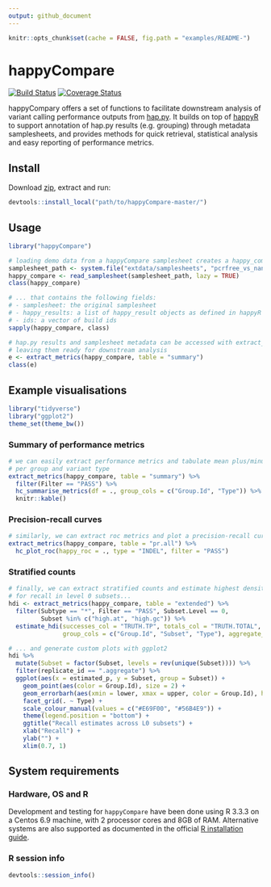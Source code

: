 ```yaml
---
output: github_document
---
```


```r
knitr::opts_chunk$set(cache = FALSE, fig.path = "examples/README-")
```

# happyCompare

[![Build Status](https://travis-ci.org/Illumina/happyCompare.svg?branch=master)](https://travis-ci.org/Illumina/happyCompare)
[![Coverage Status](https://codecov.io/github/Illumina/happyCompare/coverage.svg?branch=master)](https://codecov.io/github/Illumina/happyCompare)

happyCompary offers a set of functions to facilitate downstream analysis of variant calling performance outputs from [hap.py](https://github.com/Illumina/hap.py).
It builds on top of [happyR](https://github.com/Illumina/happyR) to support annotation of hap.py results (e.g. grouping) through metadata samplesheets, and provides methods for quick retrieval, statistical analysis and easy reporting of performance metrics.


## Install


Download [zip](https://git.illumina.com/Bioinformatics/happyCompare/archive/master.zip), extract and run:

```r
devtools::install_local("path/to/happyCompare-master/")
```

## Usage

```r
library("happyCompare")

# loading demo data from a happyCompare samplesheet creates a happy_compare object...
samplesheet_path <- system.file("extdata/samplesheets", "pcrfree_vs_nano.readme.csv", package = "happyCompare")
happy_compare <- read_samplesheet(samplesheet_path, lazy = TRUE)
class(happy_compare)

# ... that contains the following fields:
# - samplesheet: the original samplesheet
# - happy_results: a list of happy_result objects as defined in happyR
# - ids: a vector of build ids
sapply(happy_compare, class)

# hap.py results and samplesheet metadata can be accessed with extract_metrics(),
# leaving them ready for downstream analysis
e <- extract_metrics(happy_compare, table = "summary")
class(e)
```

## Example visualisations

```r
library("tidyverse")
library("ggplot2")
theme_set(theme_bw())
```

### Summary of performance metrics

```r
# we can easily extract performance metrics and tabulate mean plus/minus SD 
# per group and variant type
extract_metrics(happy_compare, table = "summary") %>% 
  filter(Filter == "PASS") %>% 
  hc_summarise_metrics(df = ., group_cols = c("Group.Id", "Type")) %>% 
  knitr::kable()
```

### Precision-recall curves

```r
# similarly, we can extract roc metrics and plot a precision-recall curve for PASS INDEL
extract_metrics(happy_compare, table = "pr.all") %>% 
  hc_plot_roc(happy_roc = ., type = "INDEL", filter = "PASS")
```

### Stratified counts

```r
# finally, we can extract stratified counts and estimate highest density intervals 
# for recall in level 0 subsets...
hdi <- extract_metrics(happy_compare, table = "extended") %>% 
  filter(Subtype == "*", Filter == "PASS", Subset.Level == 0, 
         Subset %in% c("high.at", "high.gc")) %>% 
  estimate_hdi(successes_col = "TRUTH.TP", totals_col = "TRUTH.TOTAL", 
               group_cols = c("Group.Id", "Subset", "Type"), aggregate_only = FALSE)

# ... and generate custom plots with ggplot2
hdi %>% 
  mutate(Subset = factor(Subset, levels = rev(unique(Subset)))) %>% 
  filter(replicate_id == ".aggregate") %>% 
  ggplot(aes(x = estimated_p, y = Subset, group = Subset)) +
    geom_point(aes(color = Group.Id), size = 2) +
    geom_errorbarh(aes(xmin = lower, xmax = upper, color = Group.Id), height = 0.4) +
    facet_grid(. ~ Type) +
    scale_colour_manual(values = c("#E69F00", "#56B4E9")) +
    theme(legend.position = "bottom") +
    ggtitle("Recall estimates across L0 subsets") +
    xlab("Recall") +
    ylab("") +
    xlim(0.7, 1)
```

## System requirements

### Hardware, OS and R

Development and testing for `happyCompare` have been done using R 3.3.3 on a Centos 6.9 machine, with 2 processor cores and 8GB of RAM. Alternative systems are also supported as documented in the official [R installation guide](https://cran.r-project.org/doc/manuals/r-release/R-admin.html).


### R session info

```r
devtools::session_info()
```

